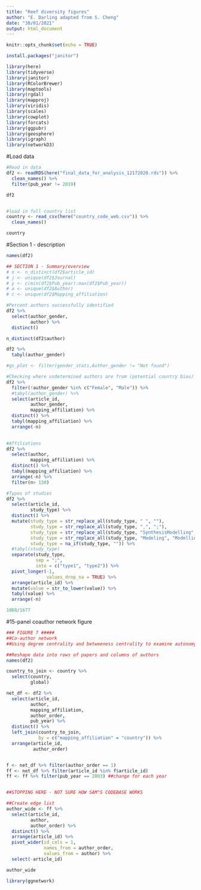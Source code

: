 ```yaml
---
title: "Reef diversity figures"
author: "E. Darling adapted from S. Cheng"
date: "30/01/2021"
output: html_document
---
```


```r
knitr::opts_chunk$set(echo = TRUE)

install.packages("janitor")

library(here)
library(tidyverse)
library(janitor)
library(RColorBrewer)
library(maptools)
library(rgdal)
library(mapproj)
library(viridis)
library(scales)
library(cowplot)
library(forcats)
library(ggpubr)
library(geosphere)
library(igraph)
library(networkD3)


```

#Load data

```r

#Read in data
df2 <- readRDS(here("final_data_for_analysis_12172020.rds")) %>% 
  clean_names() %>% 
  filter(pub_year != 2019)

df2


#load in full country list
country <- read_csv(here("country_code_web.csv")) %>% 
  clean_names()

country
```


#Section 1 - description

```r
names(df2)

## SECTION 1 - Summary/overview
# n <- n_distinct(df2$article_id)
# j <- unique(df2$Journal)
# y <- c(min(df2$Pub_year):max(df2$Pub_year))
# a <- unique(df2$Author)
# c <- unique(df2$Mapping_affiliation)

#Percent authors successfully identified
df2 %>% 
  select(author_gender,
         author) %>% 
  distinct()

n_distinct(df2$author)

df2 %>% 
  tabyl(author_gender)

#gs_plot <- filter(gender_stats,Author_gender != "Not found")

#Checking where undetermined authors are from (potential country bias)
df2 %>% 
  filter(!author_gender %in% c("Female", "Male")) %>% 
  #tabyl(author_gender) %>% 
  select(article_id,
         author_gender,
         mapping_affiliation) %>% 
  distinct() %>%
  tabyl(mapping_affiliation) %>% 
  arrange(-n)
  

#Affiliations
df2 %>% 
  select(author,
         mapping_affiliation) %>%
  distinct() %>% 
  tabyl(mapping_affiliation) %>% 
  arrange(-n) %>% 
  filter(n> 130)

#Types of studies
df2 %>% 
  select(article_id,
         study_type) %>% 
  distinct() %>% 
  mutate(study_type = str_replace_all(study_type, " ", ""),
         study_type = str_replace_all(study_type, ",", ";"),
         study_type = str_replace_all(study_type, "SynthesisModelling", "Synthesis;Modelling"),
         study_type = str_replace_all(study_type, "Modeling", "Modelling"), 
         study_type = na_if(study_type, "")) %>% 
  #tabyl(study_type)
  separate(study_type, 
           sep = ";", 
           into = c("type1", "type2")) %>% 
  pivot_longer(-1, 
               values_drop_na = TRUE) %>% 
  arrange(article_id) %>% 
  mutate(value = str_to_lower(value)) %>% 
  tabyl(value) %>% 
  arrange(-n)

1068/1677

```

#15-panel coauthor network figure

```r
### FIGURE 7 #####
##Co-author network
##Using degree centrality and betweeness centrality to examine autonomy and influence of authors

##Reshape data into rows of papers and columns of authors
names(df2)

country_to_join <- country %>% 
  select(country,
         global)

net_df <- df2 %>% 
  select(article_id,
         author,
         mapping_affiliation,
         author_order,
         pub_year) %>% 
  distinct() %>% 
  left_join(country_to_join, 
            by = c("mapping_affiliation" = "country")) %>% 
  arrange(article_id, 
          author_order)


f <- net_df %>% filter(author_order == 1)
ff <- net_df %>% filter(article_id %in% f$article_id)
ff <- ff %>% filter(pub_year == 2003) ##change for each year


##STOPPING HERE - NOT SURE HOW SAM"S CODEBASE WORKS

##Create edge list
author_wide <- ff %>% 
  select(article_id,
         author,
         author_order) %>% 
  distinct() %>% 
  arrange(article_id) %>% 
  pivot_wider(id_cols = 1, 
              names_from = author_order,
              values_from = author) %>% 
  select(-article_id)

author_wide

library(ggnetwork)

```



